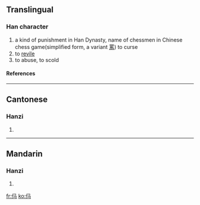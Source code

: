 ==Translingual==

===Han character===
{{Han char|rn=9|rad=人|as=03|sn=5|four=|canj=人弓女一 (ONVM)}}
# a kind of punishment in Han Dynasty, name of chessmen in Chinese chess game(simplified form, a variant [[罵]]) to curse
# to [[revile]]
# to abuse, to scold

====References====
{{Han ref|kx=0094.051|uh=3437|ud=13367}}

----
==Cantonese==

===Hanzi===
{{yue-hanzi|jyut=|y=ma6}}
# {{defn|Cantonese}}

----
==Mandarin==

===Hanzi===
{{cmn-hanzi|pin=[[mǎ]] ([[ma3]]), [[mà]] ([[ma4]]), [[mián]] ([[mian2]])|wg=ma<sup>3</sup>, ma<sup>4</sup>, mien<sup>2</sup>}}
# {{defn|Mandarin}}

[[fr:㐷]]
[[ko:㐷]]